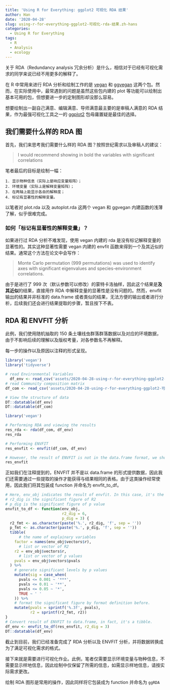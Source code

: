 ---
title: 'Using R for Everything: ggplot2 可视化 RDA 结果'
author: Han
date: '2020-04-28'
slug: using-r-for-everything-ggplot2-可视化-rda-结果.zh-hans
categories:
  - Using R for Everything
tags:
  - R
  - Analysis
  - ecology
---
关于 RDA（Redundancy analysis 冗余分析）是什么，相信对于已经有可视化需求的同学来说已经不用更多的解释了。

在 R 中常用来进行 RDA 分析和绘制工作的是 [vegan](https://cran.r-project.org/web/packages/vegan/vegan.pdf) 和 [ggvegan](https://github.com/gavinsimpson/ggvegan) 这两个包。然而，在实际使用中，最常遇到的问题是虽然这些包内建的 plot 等功能可以绘制出基本可用的包，但想要进一步的定制图形却没那么容易。

想要绘制出一副自己满意、编辑满意、导师满意最主要的是审稿人满意的 RDA 结果，作为最强可视化工具之一的 [ggplot2](https://ggplot2.tidyverse.org/) 包毋庸置疑是最佳的选择。

## 我们需要什么样的 RDA 图

首先，我们来思考我们需要什么样的 RDA 图？按照世纪需求以及审稿人的建议：

> I would recommend showing in bold the variables with significant correlations

笔者最后的目标是绘制一幅：

    1. 显示物种信息（实际上是响应变量矩阵）；
    2. 环境变量（实际上是解释变量矩阵）；
    3. 在两轴上能显示各自的解释度；
    4. 标记有显著性的解释变量。
    
以笔者对 plot.rda 以及 autoplot.rda 这两个 vegan 和 ggvegan 内建函数的浅薄了解，似乎很难完成。

### 如何「标记有显著性的解释变量」？

如果进行过 RDA 分析不难发现，使用 vegan 内建的 rda 是没有标记解释变量的显著性的。其实这种显著性需要 vegan 内建的 envfit 函数来得到一个及其近似的结果。通常这个方法在论文中会写作：

> Monte Carlo permutation (999 permutations) was used to identify axes with significant eigenvalues and species-environment correlations.

由于是进行了 999 次（默认参数可以修改）的蒙特卡洛抽样，因此这个结果是**及其近似**的结果，直接用作 RDA 中解释变量的显著性是没有问题的。然而，envfit 输出的结果并非标准的 data.frame 或者类似的结果，无法方便的输出或者进行分析，后续我们还会进行结果提取的步骤，暂且按下不表。

## RDA 和 ENVFIT 分析

此例，我们使用随机抽取的 150 条土壤线虫群落群落数据以及对应的环境数据，由于不影响后续的理解以及版权考量，对各参数名不再解释。

每一步的操作以及原因以注释的形式呈现。

```{r load_data, message=FALSE}
library('vegan')
library('tidyverse')

# read Environmental Variables
  df_env <- read_csv('assets/2020-04-28-using-r-for-everything-ggplot2-可视化-rda-结果.zh-hans/df_env_smp.csv')
# read Community composition matrix
df_com <- read_csv('assets/2020-04-28-using-r-for-everything-ggplot2-可视化-rda-结果.zh-hans/df_com_smp.csv')

# View the structure of data
DT::datatable(df_env)
DT::datatable(df_com)
```

```{r envfit}
library('vegan')

# Performing RDA and viewing the results
res_rda <- rda(df_com, df_env)
res_rda

# Performing ENVFIT
res_envfit <- envfit(df_com, df_env)

# However, the result of ENVFIT is not in the data.frame format, we should extract useful information from it.
res_envfit
```
正如我们在注释提到的，ENVFIT 并不是以 data.frame 的形式提供数据，因此我们还需要通过一些提取的操作才能获得与结果相同的表格。由于这类操作经常使用，因此我们将其包装成 function 并命名为 envfit_to_df。
```{r envfit_to_table}
# Here, env_obj indicates the result of envfit. In this case, it's the res_envfit.
# r2_dig is the significant figure of R2
# p_dig is the significant figure of p value
envfit_to_df <- function(env_obj,
                         r2_dig = 6,
                         p_dig = 3) {
  r2_fmt <- as.character(paste('%.', r2_dig, 'f', sep = ''))
  p_fmt <- as.character(paste('%.', p_dig, 'f', sep = ''))
  tibble(
      # the name of explainary variables
    factor = names(env_obj$vectors$r),
      # list or vector of R2
    r2 = env_obj$vectors$r,
      # list or vector of p values
    pvals = env_obj$vectors$pvals
  ) %>%
    # generate significant levels by p values
    mutate(sig = case_when(
      pvals <= 0.001 ~ '***',
      pvals <= 0.01 ~ '**',
      pvals <= 0.05 ~ '*',
      TRUE ~ ' '
    )) %>%
    # format the significant figure by format definition before.
    mutate(pvals = sprintf('%.3f', pvals),
           r2 = sprintf(r2_fmt, r2))
}
# Convert result of ENVFIT to data.frame, in fact, it's a tibble.
df_env <- envfit_to_df(res_envfit, r2_dig = 3)
DT::datatable(df_env)
```
截止到目前，我们已经准备完成了 RDA 分析以及 ENVFIT 分析，并将数据转换成为了满足可视化需求的格式。

接下来就是需要进行可视化作业。此例，笔者仅需要显示环境变量与物种信息，不需要显示样地信息，因此绘制中仅保留了所需的信息，如需显示样地信息，请按实际需求更改。

绘制 RDA 图形是常用的操作，因此同样将它包装成为 function 并命名为 ``ggRDA``
